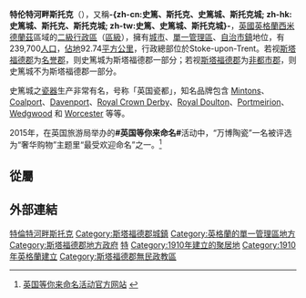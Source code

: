 {{noteTA|G1=Football|G2=EPL|G3=FAcup
|T=zh-cn:特伦特河畔斯托克; zh-hk:史篤; zh-tw:斯托克;
|1=zh-cn:特伦特河畔斯托克; zh-hk:史篤; zh-tw:斯托克;
|3=zh-cn:斯塔福德郡; zh-hk:施他佛郡; zh-tw:施他佛郡;
}}
{{redirect2|斯托克城|该城市的一家足球俱乐部|斯托克城足球俱乐部}}
{{Infobox UK district
|中文名 = 特伦特河畔斯托克
|name = Stoke-on-Trent
|image_skyline = View from Penkhull New Road, Stoke-on-Trent.jpg
|imagesize = 300px
|image_caption = 從節日公園（Festival Park）望向斯托克市中心
|image_map =Stoke-on-Trent UK locator map.svg
|mapsize = 200px
|map_caption = 万博陶瓷在[[斯塔福德郡|斯塔福德郡]]的位置
|status = [[單一管理區|單一管理區]]
|country = [[英格蘭|英格蘭]]
|region = [[西米德蘭茲|西米德蘭茲]]
|admincounty = [[斯塔福德郡|斯塔福德郡]]
|area = 92.74 km²<br />第？
|adminhq = Stoke-upon-Trent
|onscode =
|density_rank = 第？
|os_grid_reference =
|ethnicity =
|postcode_area =
|dial_code =
|politics =
|leadership =
|mayor =
|mp =
|constituency_westminster = <!---英國國會選區--->
}}
'''特伦特河畔斯托克'''（{{lang-en|'''Stoke-on-Trent'''}}），又稱'''-{zh-cn:史篤、斯托克、史篤城、斯托克城; zh-hk:史篤城、斯托克、斯托克城; zh-tw:史篤、史篤城、斯托克城}-'''，[[英國|英國]][[英格蘭|英格蘭]][[西米德蘭茲|西米德蘭茲]]區域的[[英格蘭行政區劃|二級行政區]]（[[英格蘭的區|區級]]），擁有[[英國城市地位|城市]]、[[單一管理區|單一管理區]]、[[英國自治市鎮地位|自治市鎮]]地位，有239,700[[人口|人口]]，[[面積|佔地]]92.74[[平方公里|平方公里]]，行政總部位於Stoke-upon-Trent。若视[[斯塔福德郡|斯塔福德郡]]为[[名誉郡|名誉郡]]，则史篤城为斯塔福德郡一部分；若视[[斯塔福德郡|斯塔福德郡]]为[[非都市郡|非都市郡]]，则史篤城不为斯塔福德郡一部分。

史篤城之[[瓷器|瓷器]]生产非常有名，号称「英国瓷都」，知名品牌包含 [[Mintons|Mintons]]、[[Coalport_porcelain|Coalport]]、[[Davenport_Pottery|Davenport]]、[[Royal_Crown_Derby|Royal Crown Derby]]、[[Royal_Doulton|Royal Doulton]]、[[Portmeirion|Portmeirion]]、[[Wedgwood|Wedgwood]] 和 [[Royal_Worcester|Worcester]] 等等。

2015年，在英国旅游局举办的'''#英国等你来命名#'''活动中，“万博陶瓷”一名被评选为“奢华购物”主题里“最受欢迎命名”之一。<ref>[http://www.greatnames.visitbritain.com/zh-hans 英国等你来命名活动官方网站] {{webarchive|url=https://web.archive.org/web/20150424031309/http://greatnames.visitbritain.com/zh-hans |date=2015-04-24 }}</ref>

== 從屬 ==

== 外部連結 ==

{{英国行政区划}}
{{England unitary authority}}

{{Authority control}}
{{DEFAULTSORT:Stoke on trent}}
[[Category:特倫特河畔斯托克|]]
[[Category:斯塔福德郡城鎮|Category:斯塔福德郡城鎮]]
[[Category:英格蘭的單一管理區地方|Category:英格蘭的單一管理區地方]]
[[Category:斯塔福德郡地方政府|Category:斯塔福德郡地方政府]]
[[Category:西密德蘭地方政府區|特]]
[[Category:1910年建立的聚居地|Category:1910年建立的聚居地]]
[[Category:1910年英格蘭建立|Category:1910年英格蘭建立]]
[[Category:斯塔福德郡無民政教區|Category:斯塔福德郡無民政教區]]